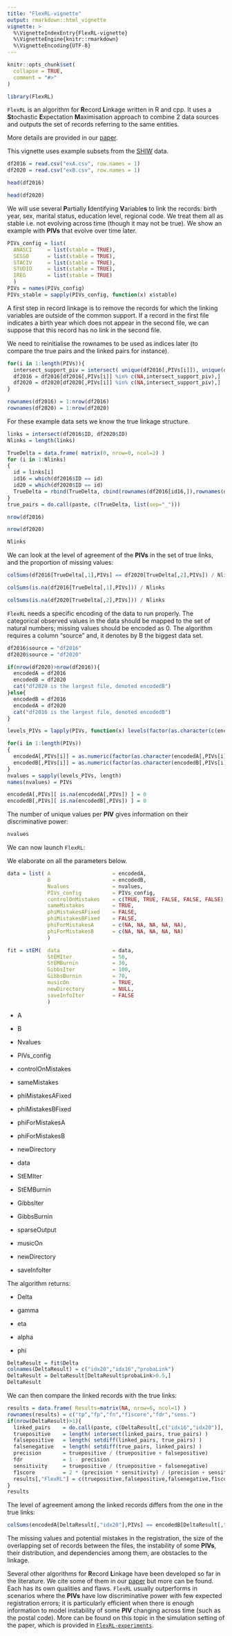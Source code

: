 ```yaml
---
title: "FlexRL-vignette"
output: rmarkdown::html_vignette
vignette: >
  %\VignetteIndexEntry{FlexRL-vignette}
  %\VignetteEngine{knitr::rmarkdown}
  %\VignetteEncoding{UTF-8}
---
```


```r
knitr::opts_chunk$set(
  collapse = TRUE,
  comment = "#>"
)
```

```r
library(FlexRL)
```

`FlexRL` is an algorithm for **R**ecord **L**inkage written in R and cpp. It uses a **St**ochastic **E**xpectation **M**aximisation approach to combine 2 data sources and outputs the set of records referring to the same entities.

More details are provided in our [paper](https://arxiv.org/abs/2407.06835).

This vignette uses example subsets from the [SHIW](https://github.com/robachowyk/FlexRL-experiments/tree/main/SHIWApplication/SHIWData) data.

```r
df2016 = read.csv("exA.csv", row.names = 1)
df2020 = read.csv("exB.csv", row.names = 1)
```

```r
head(df2016)
```

```r
head(df2020)
```

We will use several **P**artially **I**dentifying **V**ariable**s** to link the records: birth year, sex, marital status, education level, regional code. We treat them all as stable i.e. not evolving across time (though it may not be true). We show an example with **PIVs** that evolve over time later.

```r
PIVs_config = list( 
  ANASCI     = list(stable = TRUE),
  SESSO      = list(stable = TRUE),
  STACIV     = list(stable = TRUE),
  STUDIO     = list(stable = TRUE), 
  IREG       = list(stable = TRUE) 
  )
PIVs = names(PIVs_config)
PIVs_stable = sapply(PIVs_config, function(x) x$stable)
```

A first step in record linkage is to remove the records for which the linking variables are outside of the common support. If a record in the first file indicates a birth year which does not appear in the second file, we can suppose that this record has no link in the second file.

We need to reinitialise the rownames to be used as indices later (to compare the true pairs and the linked pairs for instance).

```r
for(i in 1:length(PIVs)){
  intersect_support_piv = intersect( unique(df2016[,PIVs[i]]), unique(df2020[,PIVs[i]]) )
  df2016 = df2016[df2016[,PIVs[i]] %in% c(NA,intersect_support_piv),]
  df2020 = df2020[df2020[,PIVs[i]] %in% c(NA,intersect_support_piv),]
}

rownames(df2016) = 1:nrow(df2016)
rownames(df2020) = 1:nrow(df2020)
```

For these example data sets we know the true linkage structure.

```r
links = intersect(df2016$ID, df2020$ID)
Nlinks = length(links)

TrueDelta = data.frame( matrix(0, nrow=0, ncol=2) )
for (i in 1:Nlinks)
{
  id = links[i]
  id16 = which(df2016$ID == id)
  id20 = which(df2020$ID == id)
  TrueDelta = rbind(TrueDelta, cbind(rownames(df2016[id16,]),rownames(df2020[id20,])))
}
true_pairs = do.call(paste, c(TrueDelta, list(sep="_")))
```

```r
nrow(df2016)
```

```r
nrow(df2020)
```

```r
Nlinks
```

We can look at the level of agreement of the **PIVs** in the set of true links, and the proportion of missing values:

```r
colSums(df2016[TrueDelta[,1],PIVs] == df2020[TrueDelta[,2],PIVs]) / Nlinks
```

```r
colSums(is.na(df2016[TrueDelta[,1],PIVs])) / Nlinks
```

```r
colSums(is.na(df2020[TrueDelta[,2],PIVs])) / Nlinks
```

`FlexRL` needs a specific encoding of the data to run properly. The categorical observed values in the data should be mapped to the set of natural numbers; missing values should be encoded as 0. The algorithm requires a column "source" and, it denotes by B the biggest data set.

```r
df2016$source = "df2016"
df2020$source = "df2020"

if(nrow(df2020)>nrow(df2016)){
  encodedA = df2016
  encodedB = df2020
  cat("df2020 is the largest file, denoted encodedB")
}else{
  encodedB = df2016
  encodedA = df2020
  cat("df2016 is the largest file, denoted encodedB")
}

levels_PIVs = lapply(PIVs, function(x) levels(factor(as.character(c(encodedA[,x], encodedB[,x])))))

for(i in 1:length(PIVs))
{
  encodedA[,PIVs[i]] = as.numeric(factor(as.character(encodedA[,PIVs[i]]), levels=levels_PIVs[[i]]))
  encodedB[,PIVs[i]] = as.numeric(factor(as.character(encodedB[,PIVs[i]]), levels=levels_PIVs[[i]]))
}
nvalues = sapply(levels_PIVs, length)
names(nvalues) = PIVs

encodedA[,PIVs][ is.na(encodedA[,PIVs]) ] = 0
encodedB[,PIVs][ is.na(encodedB[,PIVs]) ] = 0
```

The number of unique values per **PIV** gives information on their discriminative power:

```r
nvalues
```

We can now launch `FlexRL`:

We elaborate on all the parameters below.

```r
data = list( A                    = encodedA,
             B                    = encodedB, 
             Nvalues              = nvalues,
             PIVs_config          = PIVs_config,
             controlOnMistakes    = c(TRUE, TRUE, FALSE, FALSE, FALSE),
             sameMistakes         = TRUE,
             phiMistakesAFixed    = FALSE,
             phiMistakesBFixed    = FALSE,
             phiForMistakesA      = c(NA, NA, NA, NA, NA),
             phiForMistakesB      = c(NA, NA, NA, NA, NA)
             )

fit = stEM(  data                 = data,
             StEMIter             = 50,
             StEMBurnin           = 30,
             GibbsIter            = 100, 
             GibbsBurnin          = 70,
             musicOn              = TRUE,
             newDirectory         = NULL,
             saveInfoIter         = FALSE
             )
```

-   A

-   B

-   Nvalues

-   PIVs_config

-   controlOnMistakes

-   sameMistakes

-   phiMistakesAFixed

-   phiMistakesBFixed

-   phiForMistakesA

-   phiForMistakesB

-   newDirectory

-   data

-   StEMIter

-   StEMBurnin

-   GibbsIter

-   GibbsBurnin

-   sparseOutput

-   musicOn

-   newDirectory

-   saveInfoIter

The algorithm returns:

-   Delta

-   gamma

-   eta

-   alpha

-   phi

```r
DeltaResult = fit$Delta
colnames(DeltaResult) = c("idx20","idx16","probaLink")
DeltaResult = DeltaResult[DeltaResult$probaLink>0.5,]
DeltaResult
```

We can then compare the linked records with the true links:

```r
results = data.frame( Results=matrix(NA, nrow=6, ncol=1) )
rownames(results) = c("tp","fp","fn","f1score","fdr","sens.")
if(nrow(DeltaResult)>1){ 
  linked_pairs    = do.call(paste, c(DeltaResult[,c("idx16","idx20")], list(sep="_")))
  truepositive    = length( intersect(linked_pairs, true_pairs) ) 
  falsepositive   = length( setdiff(linked_pairs, true_pairs) ) 
  falsenegative   = length( setdiff(true_pairs, linked_pairs) ) 
  precision       = truepositive / (truepositive + falsepositive) 
  fdr             = 1 - precision
  sensitivity     = truepositive / (truepositive + falsenegative) 
  f1score         = 2 * (precision * sensitivity) / (precision + sensitivity)
  results[,"FlexRL"] = c(truepositive,falsepositive,falsenegative,f1score,fdr,sensitivity)
}
results
```

The level of agreement among the linked records differs from the one in the true links:

```r
colSums(encodedA[DeltaResult[,"idx20"],PIVs] == encodedB[DeltaResult[,"idx16"],PIVs]) / nrow(DeltaResult)
```

The missing values and potential mistakes in the registration, the size of the overlapping set of records between the files, the instability of some **PIVs**, their distribution, and dependencies among them, are obstacles to the linkage.

Several other algorithms for **R**ecord **L**inkage have been developed so far in the literature. We cite some of them in our [paper](https://arxiv.org/abs/2407.06835) but more can be found. Each has its own qualities and flaws. `FlexRL` usually outperforms in scenarios where the **PIVs** have low discriminative power with few expected registration errors; it is particularly efficient when there is enough information to model instability of some **PIV** changing across time (such as the postal code). More can be found on this topic in the simulation setting of the paper, which is provided in [`FlexRL-experiments`](https://github.com/robachowyk/FlexRL-experiments).
